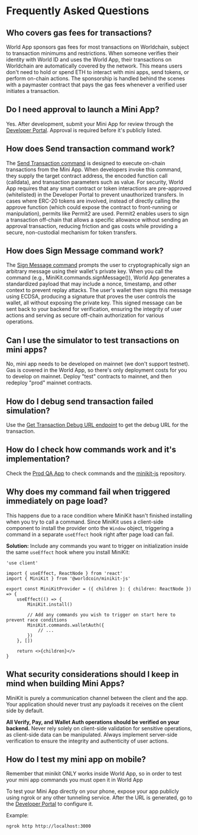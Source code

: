 # Frequently Asked Questions

## Who covers gas fees for transactions?

World App sponsors gas fees for most transactions on Worldchain, subject to transaction minimums and restrictions.
When someone verifies their identity with World ID and uses the World App, their transactions on Worldchain are automatically covered by the network.
This means users don't need to hold or spend ETH to interact with mini apps, send tokens, or perform on-chain actions.
The sponsorship is handled behind the scenes with a paymaster contract that pays the gas fees whenever a verified user initiates a transaction.

## Do I need approval to launch a Mini App?

Yes. After development, submit your Mini App for review through the [Developer Portal](https://developer.worldcoin.org/). Approval is required before it's publicly listed.

## How does Send transaction command work?

The [Send Transaction command](/mini-apps/commands/send-transaction) is designed to execute on-chain transactions from the Mini App. When developers invoke this command,
they supply the target contract address, the encoded function call (calldata), and transaction parameters such as value.
For security, World App requires that any smart contract or token interactions are pre-approved (whitelisted) in the Developer Portal to prevent unauthorized transfers.
In cases where ERC-20 tokens are involved, instead of directly calling the approve function (which could expose the contract to front-running or manipulation), permits like Permit2 are used.
Permit2 enables users to sign a transaction off-chain that allows a specific allowance without sending an approval transaction, reducing friction and gas costs while providing a secure, non-custodial mechanism for token transfers.

## How does Sign Message command work?

The [Sign Message command](/mini-apps/commands/sign-message) prompts the user to cryptographically sign an arbitrary message using
their wallet's private key. When you call the command (e.g., MiniKit.commands.signMessage()), World App generates a standardized payload that may include a nonce, timestamp, and other context to prevent replay attacks.
The user's wallet then signs this message using ECDSA, producing a signature that proves the user controls the wallet, all without exposing the private key.
This signed message can be sent back to your backend for verification, ensuring the integrity of user actions and serving as secure off-chain authorization for various operations.

## Can I use the simulator to test transactions on mini apps?

No, mini app needs to be developed on mainnet (we don't support testnet). Gas is covered in the World App, so there's only deployment costs for you to develop on mainnet. Deploy "test" contracts to mainnet, and then redeploy "prod" mainnet contracts.

## How do I debug send transaction failed simulation?

Use the [Get Transaction Debug URL endpoint](/mini-apps/reference/api#get-transaction-debug-url) to get the debug URL for the transaction.

## How do I check how commands work and it's implementation?

Check the [Prod QA App](https://world.org/ecosystem/app_dfbe55706a640c82dce839bb0ecae74d) to check commands and the [minikit-js](https://github.com/worldcoin/minikit-js) repository.

## Why does my command fail when triggered immediately on page load?

This happens due to a race condition where MiniKit hasn't finished installing when you try to call a command. Since MiniKit uses a client-side component to install the provider onto the `Window` object, triggering a command in a separate `useEffect` hook right after page load can fail.

**Solution:** Include any commands you want to trigger on initialization inside the same `useEffect` hook where you install MiniKit:

```tsx {{ title: '/components/MiniKitProvider.tsx' }}
'use client'

import { useEffect, ReactNode } from 'react'
import { MiniKit } from '@worldcoin/minikit-js'

export const MiniKitProvider = ({ children }: { children: ReactNode }) => {
	useEffect(() => {
		MiniKit.install()

		// Add any commands you wish to trigger on start here to prevent race conditions
		MiniKit.commands.walletAuth({
			// ...
		})
	}, [])

	return <>{children}</>
}
```

## What security considerations should I keep in mind when building Mini Apps?

MiniKit is purely a communication channel between the client and the app. Your application should never trust any payloads it receives on the client side by default.

**All Verify, Pay, and Wallet Auth operations should be verified on your backend.** Never rely solely on client-side validation for sensitive operations, as client-side data can be manipulated. Always implement server-side verification to ensure the integrity and authenticity of user actions.

## How do I test my mini app on mobile?

Remember that minikit ONLY works inside World App, so in order to test your mini app commands you must open it in World App

To test your Mini App directly on your phone, expose your app publicly using ngrok or any other tunneling service. After the URL is generated, go to the [Developer Portal](https://developer.worldcoin.org/) to configure it.

Example:

```bash
ngrok http http://localhost:3000
```
